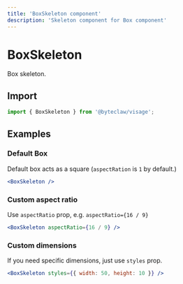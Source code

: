 ```yaml
---
title: 'BoxSkeleton component'
description: 'Skeleton component for Box component'
---
```


# BoxSkeleton

Box skeleton.

## Import

```js transpile=false
import { BoxSkeleton } from '@byteclaw/visage';
```

## Examples

### Default Box

Default box acts as a square (`aspectRation` is `1` by default.)

```jsx live=true
<BoxSkeleton />
```

### Custom aspect ratio

Use `aspectRatio` prop, e.g. `aspectRatio={16 / 9}`

```jsx live=true
<BoxSkeleton aspectRatio={16 / 9} />
```

### Custom dimensions

If you need specific dimensions, just use `styles` prop.

```jsx live=true
<BoxSkeleton styles={{ width: 50, height: 10 }} />
```
